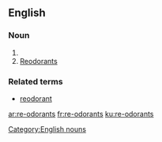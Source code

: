 ==English==

===Noun===
{{head|en}}

# {{plural of|re-odorant}}
# [[reodorants|Reodorants]]

===Related terms===
* [[reodorant]]

[[Category:English nouns]]

[[ar:re-odorants]]
[[fr:re-odorants]]
[[ku:re-odorants]]